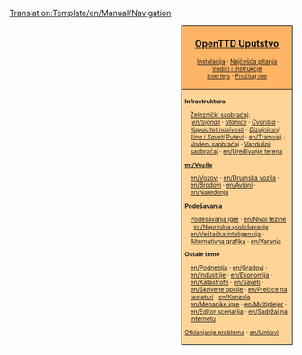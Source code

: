 <noinclude>[[Translation:Template/en/Manual/Navigation]]</noinclude>
<div style="float:right; padding-left:12px; background:#ffffff;">
<div style="border:1px solid #000000; background:#ffb466; padding:5px; -moz-border-radius-topleft:5px; -moz-border-radius-topright:5px; font-size: 12pt;">
<center><strong><font size="3">[[sr/Manual/Main Page|OpenTTD Uputstvo]]</font></strong></center>
<div style="font-size: 8pt; text-align: center;">
[[sr/Manual/Instalacija|Instalacija]] &middot; 
[[sr/Archive/Community/Najčešća pitanja|Najčešća pitanja]]<br />
[[sr/Manual/Tutorial/Main Page|Vodiči i instrukcje]]<br />
[[sr/Interfejs|Interfejs]] &middot; 
[[en/Readme.txt|Pročitaj me]]
</div>
</div>
<div style="border:1px solid black; border-top-width: 0px; background:#ffd496; padding:5px; -moz-border-radius-bottomleft:5px; -moz-border-radius-bottomright:8px; font-size: 8pt;">

<div style="width: 186px">
'''Infrastruktura'''
<div style="margin-left:10px;">
[[en/Manual/Railway construction|Železnički saobraćaj]]: <br />
:''[[en/Signali]]'' &middot; ''[[en/Manual/Railway station|Stanice]]'' &middot; ''[[en/Community/Junctionary/Main Page|Čvorišta]]'' &middot; ''[[en/Community/Railway Designs|Kapacitet nosivosti]]'' &middot; ''[[en/Community/Rail Designs|Dizajniranj šina i Saveti]]''
[[en/Manual/Roadway construction|Putevi]] &middot; [[en/Tramvaji]] &middot; [[en/Manual/Waterway construction|Vodeni saobraćaj]] &middot; [[en/Manual/Airport construction|Vazdušni saobraćaj]] &middot; [[en/Uređivanje terena]]
</div>
</div>

<div style="width: 186px">
'''[[en/Vozila]]'''
<div style="margin-left:10px;">
[[en/Vozovi]] &middot; [[en/Drumska vozila]] &middot; [[en/Brodovi]] &middot;
[[en/Avioni]] &middot; [[en/Naređenja]]
</div>
</div>

<div style="width: 186px">
'''Podešavanja'''
<div style="margin-left:10px;">
[[en/Manual/Game options window|Podešavanja igre]] &middot; [[en/Nivoi težine]] &middot; [[en/Napredna podešavanja]] &middot; [[en/Veštačka inteligencija]] &middot;
[[en/Manual/NewGRF|Alternativna grafika]] &middot; [[en/Varanja]]
</div>
</div>

<div style="width: 186px">
'''Ostale teme'''<br />
<div style="margin-left:10px;">
[[en/Podneblja]] &middot; [[en/Gradovi]] &middot; [[en/Industrije]] &middot; [[en/Ekonomija]] &middot;
[[en/Katastrofe]] &middot; [[en/Saveti]] &middot;
[[en/Skrivene opcije]] &middot; [[en/Prečice na tastaturi]] &middot;
[[en/Konzola]] &middot; [[en/Mehanike igre]] &middot;
[[en/Multiplejer]] &middot; [[en/Editor scenarija]] &middot;
[[en/Sadržaj na internetu]]
</div>
</div>

[[en/Archive/Manual/Troubleshooting|Otklanjanje problema]] &middot; [[en/Linkovi]]
</div>
</div>
<includeonly>[[Category:sr/Manual/Uputstvo|{{PAGENAME}}]]</includeonly>
